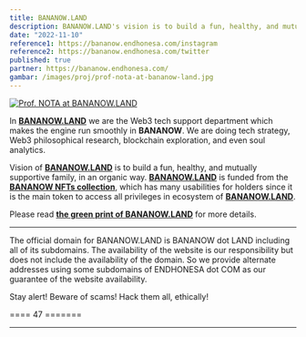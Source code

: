 ```yaml
---
title: BANANOW.LAND
description: BANANOW.LAND's vision is to build a fun, healthy, and mutually supportive family, in an organic way. BANANOW.LAND is funded from the BANANOW NFTs collection.
date: "2022-11-10"
reference1: https://bananow.endhonesa.com/instagram
reference2: https://bananow.endhonesa.com/twitter
published: true
partner: https://bananow.endhonesa.com/
gambar: /images/proj/prof-nota-at-bananow-land.jpg
---
```


[![Prof. NOTA at BANANOW.LAND](/images/proj/prof-nota-at-bananow-land.jpg)](/images/proj/prof-nota-at-bananow-land.jpg "Prof. NOTA at BANANOW.LAND")

In [**BANANOW.LAND**](https://bananow.endhonesa.com/ "BANANOW.ENDHONESA.COM") we are the Web3 tech support department which makes the engine run smoothly in **BANANOW**. We are doing tech strategy, Web3 philosophical research, blockchain exploration, and even soul analytics.

Vision of [**BANANOW.LAND**](https://bananow.endhonesa.com/ "BANANOW.ENDHONESA.COM") is to build a fun, healthy, and mutually supportive family, in an organic way. [**BANANOW.LAND**](https://bananow.endhonesa.com/ "BANANOW.ENDHONESA.COM") is funded from the [**BANANOW NFTs collection**](https://bananownft.endhonesa.com/ "BANANOWNFT.ENDHONESA.COM"), which has many usabilities for holders since it is the main token to access all privileges in ecosystem of [**BANANOW.LAND**](https://bananow.endhonesa/ "BANANOW.ENDHONESA.COM").

Please read [**the green print of BANANOW.LAND**](https://bananowgp.endhonesa.com/ "The Green Print of BANANOWGP.ENDHONESA.COM") for more details.

---

The official domain for BANANOW.LAND is BANANOW dot LAND including all of its subdomains. The availability of the website is our responsibility but does not include the availability of the domain. So we provide alternate addresses using some subdomains of ENDHONESA dot COM as our guarantee of the website availability.

Stay alert! Beware of scams! Hack them all, ethically!

==== 47 =======

---
